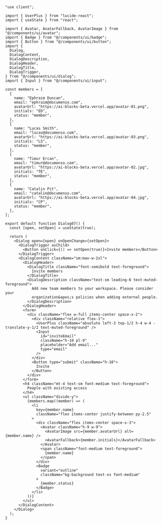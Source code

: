 ````tsx
"use client";

import { UserPlus } from "lucide-react";
import { useState } from "react";

import { Avatar, AvatarFallback, AvatarImage } from "@/components/ui/avatar";
import { Badge } from "@/components/ui/badge";
import { Button } from "@/components/ui/button";
import {
  Dialog,
  DialogContent,
  DialogDescription,
  DialogHeader,
  DialogTitle,
  DialogTrigger,
} from "@/components/ui/dialog";
import { Input } from "@/components/ui/input";

const members = [
  {
    name: "Ephraim Duncan",
    email: "ephraim@documenso.com",
    avatarUrl: "https://ai-blocks-beta.vercel.app/avatar-01.png",
    initials: "ED",
    status: "member",
  },
  {
    name: "Lucas Smith",
    email: "lucas@documenso.com",
    avatarUrl: "https://ai-blocks-beta.vercel.app/avatar-03.png",
    initials: "LS",
    status: "member",
  },
  {
    name: "Timur Ercan",
    email: "timur@documenso.com",
    avatarUrl: "https://ai-blocks-beta.vercel.app/avatar-02.jpg",
    initials: "TE",
    status: "member",
  },
  {
    name: "Catalin Pit",
    email: "catalin@documenso.com",
    avatarUrl: "https://ai-blocks-beta.vercel.app/avatar-04.jpg",
    initials: "CP",
    status: "member",
  },
];

export default function Dialog07() {
  const [open, setOpen] = useState(true);

  return (
    <Dialog open={open} onOpenChange={setOpen}>
      <DialogTrigger asChild>
        <Button onClick={() => setOpen(true)}>Invite members</Button>
      </DialogTrigger>
      <DialogContent className="sm:max-w-2xl">
        <DialogHeader>
          <DialogTitle className="font-semibold text-foreground">
            Invite members
          </DialogTitle>
          <DialogDescription className="text-sm leading-6 text-muted-foreground">
            Add new team members to your workspace. Please consider your
            organization&apos;s policies when adding external people.
          </DialogDescription>
        </DialogHeader>
        <form>
          <div className="flex w-full items-center space-x-2">
            <div className="relative flex-1">
              <UserPlus className="absolute left-3 top-1/2 h-4 w-4 -translate-y-1/2 text-muted-foreground" />
              <Input
                id="inviteEmail"
                className="h-10 pl-9"
                placeholder="Add email..."
                type="email"
              />
            </div>
            <Button type="submit" className="h-10">
              Invite
            </Button>
          </div>
        </form>
        <h4 className="mt-4 text-sm font-medium text-foreground">
          People with existing access
        </h4>
        <ul className="divide-y">
          {members.map((member) => (
            <li
              key={member.name}
              className="flex items-center justify-between py-2.5"
            >
              <div className="flex items-center space-x-3">
                <Avatar className="h-9 w-9">
                  <AvatarImage src={member.avatarUrl} alt={member.name} />
                  <AvatarFallback>{member.initials}</AvatarFallback>
                </Avatar>
                <span className="font-medium text-foreground">
                  {member.name}
                </span>
              </div>
              <Badge
                variant="outline"
                className="bg-background text-xs font-medium"
              >
                {member.status}
              </Badge>
            </li>
          ))}
        </ul>
      </DialogContent>
    </Dialog>
  );
}
````